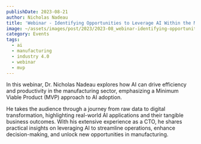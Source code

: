 ```yaml
---
publishDate: 2023-08-21
author: Nicholas Nadeau
title: 'Webinar - Identifying Opportunities to Leverage AI Within the Manufacturing Sector'
image: ~/assets/images/post/2023/2023-08_webinar-identifying-opportunities-to-leverage-ai-within-the-manufacturing-sector.jpg
category: Events
tags:
  - ai
  - manufacturing
  - industry 4.0
  - webinar
  - mvp
---
```



In this webinar, Dr. Nicholas Nadeau explores how AI can drive efficiency and productivity in the manufacturing sector, emphasizing a Minimum Viable Product (MVP) approach to AI adoption.

<YouTube id="tH1h4uJ7SuY" />

He takes the audience through a journey from raw data to digital transformation, highlighting real-world AI applications and their tangible business outcomes. With his extensive experience as a CTO, he shares practical insights on leveraging AI to streamline operations, enhance decision-making, and unlock new opportunities in manufacturing. ​​
